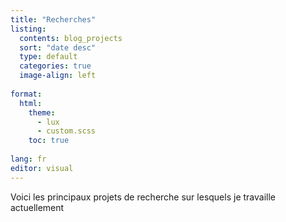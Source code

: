 ```yaml
---
title: "Recherches"
listing:
  contents: blog_projects
  sort: "date desc"
  type: default
  categories: true
  image-align: left
  
format:
  html:
    theme:
      - lux
      - custom.scss
    toc: true
    
lang: fr   
editor: visual
---
```


Voici les principaux projets de recherche sur lesquels je travaille actuellement
